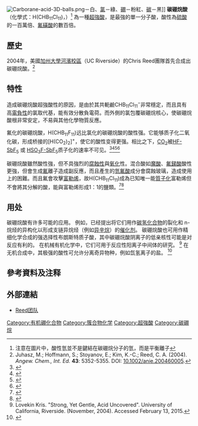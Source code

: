 [[File:Carborane-acid-3D-balls.png|thumb]]－白、[[氯|氯]]－綠、[[硼|硼]]－粉紅、[[碳|碳]]－黑]]
'''碳硼烷酸'''（化學式：H(CHB<sub>11</sub>Cl<sub>11</sub>)，{{lang-en|Carborane acid}}）<ref>注意在圖片中，酸性氫並不是鍵結在碳硼烷分子的氫，而是平衡離子</ref> 為一種[[超強酸|超強酸]]，是最強的單一分子酸，酸性為[[硫酸|硫酸]]的一百萬倍、[[氟磺酸|氟磺酸]]的數百倍。

==歷史==
2004年，美國[[加州大學|加州大學]][[河濱加州大學|河濱校區]]（UC Riverside）的Chris Reed團隊首先合成出碳硼烷酸。<ref>Juhasz, M.; Hoffmann, S.; Stoyanov, E.; Kim, K.-C.; Reed, C. A. (2004). ''Angew. Chem., Int. Ed.'' '''43''': 5352-5355. DOI: [http://dx.doi.org/10.1002/anie.200460005 10.1002/anie.200460005].</ref>

==特性==
造成碳硼烷酸超強酸性的原因，是由於其共軛鹼CHB<sub>11</sub>Cl<sub>11</sub><sup>−</sup>非常穩定，而且具有高[[電負性|電負性]]的氯取代基，能有效分散負電荷。而外側的氯包覆碳硼烷核心，使碳硼烷酸根非常安定，不易與其他化學物質反應。

氟化的碳硼烷酸，H(CHB<sub>11</sub>F<sub>11</sub>)远比氯化的碳硼烷酸的酸性强。它能够质子化二氧化碳，形成桥接的[H(CO<sub>2</sub>)<sub>2</sub>]<sup>+</sup>，使它的酸性变得更强。相比之下，[[二氧化碳|CO<sub>2</sub>]]被[[氟锑酸|HF-SbF<sub>5</sub>]] 或 [[魔酸|HSO<sub>3</sub>F-SbF<sub>5</sub>]]质子化的速率不可见。<ref name=":2">{{cite journal|doi=10.1002/anie.201308586 | pmid=24339386 | volume=53 | issue=4 | title=The Strongest Brønsted Acid: Protonation of Alkanes by H(CHB11F11) at Room Temperature | journal=Angewandte Chemie International Edition | pages=1131–1134 | author=Nava Matthew| pmc=4993161 | year=2013 }}</ref><ref>{{cite journal |pmid=23875729 | doi=10.1021/ar400064q | pmc=3833890 | volume=46 | issue=11 | title=Myths about the proton. The nature of H+ in condensed media | year=2013 | journal=Acc. Chem. Res. | pages=2567–75 | author=Reed CA}}</ref><ref>{{cite journal | pmc = 3833890 | pmid=23875729 | doi=10.1021/ar400064q | volume=46 | issue=11 | title=Myths about the proton. The nature of H+ in condensed media | year=2013 | journal=Acc. Chem. Res. | pages=2567–75 | author=Reed CA}}</ref><ref>{{Cite journal|last=Cummings|first=Steven|last2=Hratchian|first2=Hrant P.|last3=Reed|first3=Christopher A.|date=2016-01-22|title=The Strongest Acid: Protonation of Carbon Dioxide|journal=Angewandte Chemie International Edition|language=en|volume=55|issue=4|pages=1382–1386|doi=10.1002/anie.201509425|issn=1521-3773|pmid=26663640|url=http://www.escholarship.org/uc/item/1gx5d8tf|access-date=2020-04-16|archive-date=2020-06-21|archive-url=https://web.archive.org/web/20200621010836/https://escholarship.org/uc/item/1gx5d8tf|dead-url=no}}</ref>

碳硼烷酸雖然酸性強，但不具強烈的[[腐蝕性|腐蝕性]]與[[氧化|氧化]]性。混合酸如[[魔酸|魔酸]]、[[氟銻酸|氟銻酸]]酸性更強，但會生成[[氟|氟]]離子造成副反應，而且產生的[[氫氟酸|氫氟酸]]成分會腐蝕玻璃，造成使用上的困難。而且氟會攻擊[[富勒烯|富勒烯]]，故H(CHB<sub>11</sub>Cl<sub>11</sub>)成為已知唯一能[[質子化|質子化]]富勒烯但不會將其分解的酸，能與富勒烯形成1：1的鹽類。<ref>{{cite journal | title = The Strongest Isolable Acid | author = Mark Juhasz, Stephan Hoffmann, Evgenii Stoyanov, Kee-Chan Kim, Christopher A. Reed | journal = [[Angewandte_Chemie_International_Edition|Angewandte Chemie International Edition]] | volume = 43 | pages = 5352 - 5355 | year = 2004 | format = Communication | doi = 10.1002/anie.200460005}}</ref><ref>{{cite journal | title = Carborane acids. New "strong yet gentle" acids for organic and inorganic chemistry | author = Christopher A. Reed | journal = [[Chem._Commun.|Chem. Commun.]] | volume = 2005 | pages = 1669–1677 | doi = 10.1039/b415425h | url = http://www.reedgrouplab.ucr.edu/publications/Chem%20Comm%202005%201669.pdf | format = Full article (reprint) | year = 2005 | access-date = 2015-06-23 | archive-date = 2020-05-11 | archive-url = https://web.archive.org/web/20200511091616/https://reedgrouplab.ucr.edu/publications/Chem%20Comm%202005%201669.pdf | dead-url = yes }}</ref>

== 用处 ==
碳硼烷酸有许多可能的应用。  例如，已经提出将它们用作[[碳氢化合物|碳氢化合物]]的裂化和 n-烷烃的异构化以形成支链异烷烃（例如[[异辛烷|异辛烷]]）的[[催化剂|催化剂]]。  碳硼烷酸也可用作精细化学合成的强选择性布朗斯特质子酸，其中碳硼烷酸阴离子的低亲核性可能是对反应有利的。  在机械有机化学中，它们可用于反应性阳离子中间体的研究。 <ref>Lovekin Kris. "Strong, Yet Gentle, Acid Uncovered". University of California, Riverside. (November, 2004). Accessed February 13, 2015.</ref> 在无机合成中，其极强的酸性可允许分离奇异物种，例如氙氢离子的盐。 <ref>{{Cite web | author = Stiles, D. | date = September 1, 2007 | title = Column: Bench monkey | access-date = March 3, 2015 | url = http://www.rsc.org/chemistryworld/Issues/2007/September/ColumnBenchMonkey.asp | archive-date = 2016-04-16 | archive-url = https://web.archive.org/web/20160416143034/http://www.rsc.org/chemistryworld/Issues/2007/September/ColumnBenchMonkey.asp | dead-url = no }}</ref>

==參考資料及注释==
{{reflist|2}}

==外部連結==
* [https://web.archive.org/web/20151218220733/http://reedgrouplab.ucr.edu/projects/strong_gentle.html Reed团队]

[[Category:有机硼化合物|Category:有机硼化合物]]
[[Category:簇合物化学|Category:簇合物化学]]
[[Category:超強酸|Category:超強酸]]
[[Category:碳硼烷|Category:碳硼烷]]